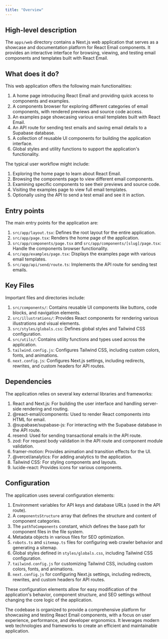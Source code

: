 ```yaml
---
title: "Overview"
---
```


## High-level description
The `apps/web` directory contains a Next.js web application that serves as a showcase and documentation platform for React Email components. It provides an interactive interface for browsing, viewing, and testing email components and templates built with React Email.

## What does it do?
This web application offers the following main functionalities:

1. A home page introducing React Email and providing quick access to components and examples.
2. A components browser for exploring different categories of email components, with rendered previews and source code access.
3. An examples page showcasing various email templates built with React Email.
4. An API route for sending test emails and saving email details to a Supabase database.
5. A collection of reusable UI components for building the application interface.
6. Global styles and utility functions to support the application's functionality.

The typical user workflow might include:
1. Exploring the home page to learn about React Email.
2. Browsing the components page to view different email components.
3. Examining specific components to see their previews and source code.
4. Visiting the examples page to view full email templates.
5. Optionally using the API to send a test email and see it in action.

## Entry points
The main entry points for the application are:

1. `src/app/layout.tsx`: Defines the root layout for the entire application.
2. `src/app/page.tsx`: Renders the home page of the application.
3. `src/app/components/page.tsx` and `src/app/components/[slug]/page.tsx`: Handle the components browser functionality.
4. `src/app/examples/page.tsx`: Displays the examples page with various email templates.
5. `src/app/api/send/route.ts`: Implements the API route for sending test emails.

## Key Files
Important files and directories include:

1. `src/components/`: Contains reusable UI components like buttons, code blocks, and navigation elements.
2. `src/illustrations/`: Provides React components for rendering various illustrations and visual elements.
3. `src/styles/globals.css`: Defines global styles and Tailwind CSS configuration.
4. `src/utils/`: Contains utility functions and types used across the application.
5. `tailwind.config.js`: Configures Tailwind CSS, including custom colors, fonts, and animations.
6. `next.config.js`: Configures Next.js settings, including redirects, rewrites, and custom headers for API routes.

## Dependencies
The application relies on several key external libraries and frameworks:

1. React and Next.js: For building the user interface and handling server-side rendering and routing.
2. @react-email/components: Used to render React components into HTML for email.
3. @supabase/supabase-js: For interacting with the Supabase database in the API route.
4. resend: Used for sending transactional emails in the API route.
5. zod: For request body validation in the API route and component module validation.
6. framer-motion: Provides animation and transition effects for the UI.
7. @vercel/analytics: For adding analytics to the application.
8. Tailwind CSS: For styling components and layouts.
9. lucide-react: Provides icons for various components.

## Configuration
The application uses several configuration elements:

1. Environment variables for API keys and database URLs (used in the API route).
2. A `componentsStructure` array that defines the structure and content of component categories.
3. The `pathToComponents` constant, which defines the base path for component files in the file system.
4. Metadata objects in various files for SEO optimization.
5. `robots.ts` and `sitemap.ts` files for configuring web crawler behavior and generating a sitemap.
6. Global styles defined in `styles/globals.css`, including Tailwind CSS configuration.
7. `tailwind.config.js` for customizing Tailwind CSS, including custom colors, fonts, and animations.
8. `next.config.js` for configuring Next.js settings, including redirects, rewrites, and custom headers for API routes.

These configuration elements allow for easy modification of the application's behavior, component structure, and SEO settings without changing the core logic of the application.

The codebase is organized to provide a comprehensive platform for showcasing and testing React Email components, with a focus on user experience, performance, and developer ergonomics. It leverages modern web technologies and frameworks to create an efficient and maintainable application.